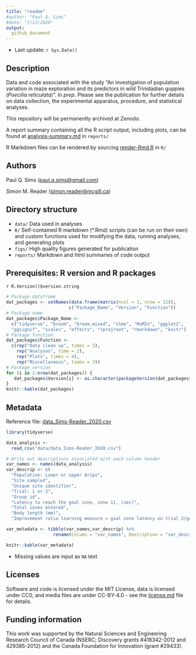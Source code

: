 ```yaml
---
title: "readme"
#author: "Paul Q. Sims"
#date: "7/13/2020"
output: 
  github_document
---
```


- Last update: `r Sys.Date()`

## Description

Data and code associated with the study “An investigation of population variation in maze exploration and its predictors in wild Trinidadian guppies (*Poecilia reticulata*)”. *In prep*. Please see the publication for further details on data collection, the experimental apparatus, procedure, and statistical analyses.

This repository will be permanently archived at Zenodo. 

A report summary containing all the R script output, including plots, can be found at [analysis-summary.md](https://github.com/paulqsims/inno_pop/blob/master/reports/analysis-summary.md) in `reports/`

R Markdown files can be rendered by sourcing [render-Rmd.R](https://github.com/paulqsims/inno_pop/blob/master/R/render-Rmd.R) in `R/`

## Authors

Paul Q. Sims (<paul.q.sims@gmail.com>)

Simon M. Reader (<simon.reader@mcgill.ca>)

## Directory structure

* `data/` Data used in analyses
* `R/` Self-contained R markdown (*.Rmd) scripts (can be run on their own) and custom functions used for modifying the data, running analyses, and generating plots
* `figs/` High quality figures generated for publication
* `reports/` Markdown and html summaries of code output

## Prerequisites: R version and R packages

`r R.Version()$version.string`

```r
# Package dataframe
dat_packages <- setNames(data.frame(matrix(ncol = 3, nrow = 12)),
                        c("Package_Name", "Version", "Function"))
# Package name
dat_packages$Package_Name <- 
  c("tidyverse", "broom", "broom.mixed", "nlme", "MuMIn", "ggplot2",
  "ggsignif", "scales", "effects", "rprojroot", "rmarkdown", "knitr")
# Package function
dat_packages$Function <- 
  c(rep("Data clean up", times = 3), 
    rep("Analyses", time = 2),
    rep("Plots", times = 4),
    rep("Miscellaneous", times = 3))
# Package version
for (i in 1:nrow(dat_packages)) {
   dat_packages$Version[i] <- as.character(packageVersion(dat_packages$Package_Name[i]))
}
knitr::kable(dat_packages)
```

## Metadata

Reference file: [data_Sims-Reader_2020.csv](https://github.com/paulqsims/inno_pop/blob/master/data/data_Sims-Reader_2020.csv)

```r

library(tidyverse)

data_analysis <- 
  read_csv("data/data_Sims-Reader_2020.csv")

# Write out descriptions associated with each column header
var_names <- names(data_analysis)
var_descrip <- c(
  "Population: Lower or upper Aripo",
  "Site sampled",
  "Unique site identifier",
  "Trial: 1 or 2",
  "Group id",
  "Latency to reach the goal zone, zone 11, (sec)",
  "Total zones entered",
  "Body length (mm)",
  "Improvement ratio learning measure = goal zone latency on trial 2/goal zone latency on trial 1")

var_metadata <- tibble(var_names,var_descrip) %>%
                  rename(Column = "var_names", Description = "var_descrip")

knitr::kable(var_metadata)
```

- Missing values are input as `NA` text

## Licenses

Software and code is licensed under the MIT License, data is licensed under CC0, and media files are under CC-BY-4.0 - see the [license.md](https://github.com/paulqsims/inno_pop/blob/master/license.md) file for details.

## Funding information

This work was supported by the Natural Sciences and Engineering Research Council of Canada (NSERC; Discovery grants #418342-2012 and 429385-2012) and the Canada Foundation for Innovation (grant #29433).

